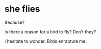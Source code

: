 # she flies

Because?

Is there a reason for a bird to fly? Don't they?

I hesitate to wonder. Birds enrapture me.
